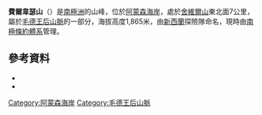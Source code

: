 {{coord|85|4|S|166|32|W|source:GNIS|display=title}}

'''費爾韋瑟山'''（{{lang-en|Mount Fairweather}}）是[[南極洲|南極洲]]的山峰，位於[[阿蒙森海岸|阿蒙森海岸]]，處於[[舍維爾山|舍維爾山]]東北面7公里，屬於[[毛德王后山脈|毛德王后山脈]]的一部分，海拔高度1,865米，由[[新西蘭|新西蘭]]探險隊命名，現時由[[南極條約體系|南極條約體系]]管理。

==參考資料==
*{{cite gnis | type = antarid | id = 4732| name = Fairweather, Mount | accessdate = 2011-05-18}}
*{{usgs-gazetteer|id=4732|name=Fairweather, Mount}}

{{DEFAULTSORT:Mount Fairweather}}
[[Category:阿蒙森海岸|Category:阿蒙森海岸]]
[[Category:毛德王后山脈|Category:毛德王后山脈]]


{{RossDependency-geo-stub}}